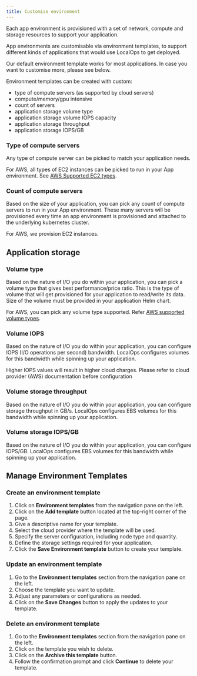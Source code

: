 ```yaml
---
title: Customise environment
---
```


Each app environment is provisioned with a set of network, compute and storage resources to support your application.

App environments are customisable via environment templates, to support different kinds of applications that would use
LocalOps to get deployed.

Our default environment template works for most applications. In case you want to customise more, please see below.

Environment templates can be created with custom:

- type of compute servers (as supported by cloud servers)
- compute/memory/gpu intensive
- count of servers
- application storage volume type
- application storage volume IOPS capacity
- application storage throughput
- application storage IOPS/GB

### Type of compute servers

Any type of compute server can be picked to match your application needs.

For AWS, all types of EC2 instances can be picked to run in your App environment. See
[AWS Supported EC2 types](https://aws.amazon.com/ec2/instance-types/).

### Count of compute servers

Based on the size of your application, you can pick any count of compute servers to run in your App environment. These
many servers will be provisioned every time an app environment is provisioned and attached to the underlying kubernetes
cluster.

For AWS, we provision EC2 instances.

## Application storage

### Volume type

Based on the nature of I/O you do within your application, you can pick a volume type that gives best performance/price
ratio. This is the type of volume that will get provisioned for your application to read/write its data. Size of the
volume must be provided in your application Helm chart.

For AWS, you can pick any volume type supported. Refer
[AWS supported volume types](https://docs.aws.amazon.com/ebs/latest/userguide/ebs-volume-types.html).

### Volume IOPS

Based on the nature of I/O you do within your application, you can configure IOPS (I/O operations per second) bandwidth.
LocalOps configures volumes for this bandwidth while spinning up your application.

<Note>
  Higher IOPS values will result in higher cloud charges. Please refer to cloud provider (AWS) documentation before
  configuration
</Note>

### Volume storage throughput

Based on the nature of I/O you do within your application, you can configure storage throughput in GB/s. LocalOps
configures EBS volumes for this bandwidth while spinning up your application.

### Volume storage IOPS/GB

Based on the nature of I/O you do within your application, you can configure IOPS/GB. LocalOps configures EBS volumes
for this bandwidth while spinning up your application.

## Manage Environment Templates

### Create an environment template

1. Click on **Environment templates** from the navigation pane on the left.
2. Click on the **Add template** button located at the top-right corner of the page.
3. Give a descriptive name for your template.
4. Select the cloud provider where the template will be used.
5. Specify the server configuration, including node type and quantity.
6. Define the storage settings required for your application.
7. Click the **Save Environment template** button to create your template.

### Update an environment template

1. Go to the **Environment templates** section from the navigation pane on the left.
2. Choose the template you want to update.
3. Adjust any parameters or configurations as needed.
4. Click on the **Save Changes** button to apply the updates to your template.

### Delete an environment template

1. Go to the **Environment templates** section from the navigation pane on the left.
2. Click on the template you wish to delete.
3. Click on the **Archive this template** button.
4. Follow the confirmation prompt and click **Continue** to delete your template.
